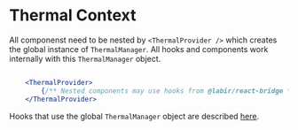 # Thermal Context

All componenst need to be nested by `<ThermalProvider />` which creates the global instance of `ThermalManager`. All hooks and components work internally with this `ThermalManager` object.

```jsx

    <ThermalProvider>
        {/** Nested components may use hooks from @labir/react-bridge */}
    </ThermalProvider>

```

Hooks that use the global `ThermalManager` object are described [here](hooks).